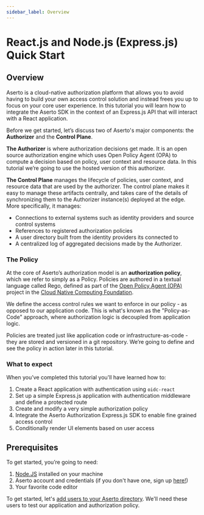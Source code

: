 ```yaml
---
sidebar_label: Overview
---
```


# React.js and Node.js (Express.js) Quick Start

## Overview

Aserto is a cloud-native authorization platform that allows you to avoid having to build your own access control solution and instead frees you up to focus on your core user experience. In this tutorial you will learn how to integrate the Aserto SDK in the context of an Express.js API that will interact with a React application.

Before we get started, let’s discuss two of Aserto's major components: the **Authorizer** and the **Control Plane**.

**The Authorizer** is where authorization decisions get made. It is an open source authorization engine which uses Open Policy Agent (OPA) to compute a decision based on policy, user context and resource data. In this tutorial we’re going to use the hosted version of this authorizer.

**The Control Plane** manages the lifecycle of policies, user context, and resource data that are used by the authorizer. The control plane makes it easy to manage these artifacts centrally, and takes care of the details of synchronizing them to the Authorizer instance(s) deployed at the edge. More specifically, it manages:

- Connections to external systems such as identity providers and source control systems
- References to registered authorization policies
- A user directory built from the identity providers its connected to
- A centralized log of aggregated decisions made by the Authorizer.

### The Policy

At the core of Aserto’s authorization model is an **authorization policy**, which we refer to simply as a Policy. Policies are authored in a textual language called Rego, defined as part of the [Open Policy Agent (OPA)](https://www.openpolicyagent.org/) project in the [Cloud Native Computing Foundation](https://www.cncf.io/).

We define the access control rules we want to enforce in our policy - as opposed to our application code. This is what's known as the "Policy-as-Code" approach, where authorization logic is decoupled from application logic.

Policies are treated just like application code or infrastructure-as-code - they are stored and versioned in a git repository. We’re going to define and see the policy in action later in this tutorial.

### What to expect

When you’ve completed this tutorial you'll have learned how to:

1. Create a React application with authentication using `oidc-react`
2. Set up a simple Express.js application with authentication middleware and define a protected route
3. Create and modify a very simple authorization policy
4. Integrate the Aserto Authorization Express.js SDK to enable fine grained access control
5. Conditionally render UI elements based on user access

## Prerequisites

To get started, you’re going to need:

1. [Node.JS](https://nodejs.org/) installed on your machine
2. Aserto account and credentials (if you don't have one, sign up [here!](https://aserto.com/#sign-up))
3. Your favorite code editor

To get started, let's [add users to your Aserto directory](/docs/quickstarts/javascript/react/adding-users). We'll need these users to test our application and authorization policy.
